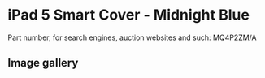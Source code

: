 
# iPad 5 Smart Cover - Midnight Blue

Part number, for search engines, auction websites and such: MQ4P2ZM/A

## Image gallery

<div style={{ width: "768px" }}>
  <GalleryComponent
    images={[
      {
        original: "/everysource/MQ4P2.webp",
        thumbnail: "/everypreview/MQ4P2.webp",
      },
      {
        original: "/everysource/MQ4P2_AV1_GOLD.webp",
        thumbnail: "/everypreview/MQ4P2_AV1_GOLD.webp",
      },
      {
        original: "/everysource/MQ4P2_AV1_SILVER.webp",
        thumbnail: "/everypreview/MQ4P2_AV1_SILVER.webp",
      },
      {
        original: "/everysource/MQ4P2_AV1_SPACE_GRAY.webp",
        thumbnail: "/everypreview/MQ4P2_AV1_SPACE_GRAY.webp",
      }
    ]}
  />
</div>